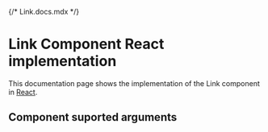 {/* Link.docs.mdx */}

<Meta of={Link} />

# Link Component React implementation
This documentation page shows the implementation of the Link component in [React](https://react.dev/).

## Component suported arguments
<Primary />
<Controls />